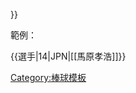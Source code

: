 {{{1}}} {{{{{2}}}}} {{{3}}}<noinclude>

範例：

<nowiki>{{選手|14|JPN|[[馬原孝浩]]}}</nowiki>

{{選手|14|JPN|[[馬原孝浩]]}}

[[Category:棒球模板]]
</noinclude>